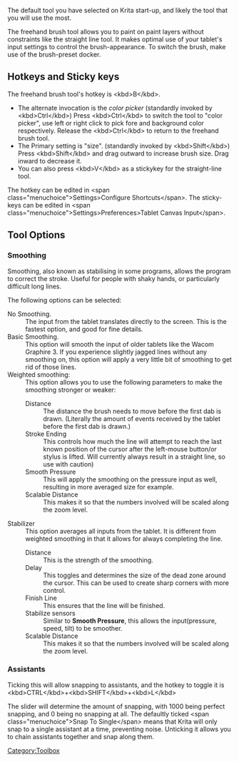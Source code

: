{{ToolIcon|freehand}} 

The default tool you have selected on Krita start-up, and likely the tool that you will use the most.

The freehand brush tool allows you to paint on paint layers without constraints like the straight line tool. It makes optimal use of your tablet's input settings to control the brush-appearance.
To switch the brush, make use of the brush-preset docker.

==Hotkeys and Sticky keys==
The freehand brush tool's hotkey is &lt;kbd>B&lt;/kbd>.

*The alternate invocation is the ''color picker'' (standardly invoked by &lt;kbd>Ctrl&lt;/kbd>) Press &lt;kbd>Ctrl&lt;/kbd> to switch the tool to "color picker", use left or right click to pick fore and background color respectively. Release the &lt;kbd>Ctrl&lt;/kbd> to return to the freehand brush tool.
*The Primary setting is "size". (standardly invoked by &lt;kbd>Shift&lt;/kbd>) Press &lt;kbd>Shift&lt;/kbd> and drag outward to increase brush size. Drag inward to decrease it.
*You can also press &lt;kbd>V&lt;/kbd> as a stickykey for the straight-line tool.

The hotkey can be edited in &lt;span class="menuchoice">Settings>Configure Shortcuts&lt;/span>.
The sticky-keys can be edited in &lt;span class="menuchoice">Settings>Preferences>Tablet Canvas Input&lt;/span>.

==Tool Options==



===Smoothing===
Smoothing, also known as stabilising in some programs, allows the program to correct the stroke. Useful for people with shaky hands, or particularly difficult long lines.

The following options can be selected:
;No Smoothing.
:The input from the tablet translates directly to the screen. This is the fastest option, and good for fine details.
;Basic Smoothing.
:This option will smooth the input of older tablets like the Wacom Graphire 3. If you experience slightly jagged lines without any smoothing on, this option will apply a very little bit of smoothing to get rid of those lines.
;Weighted smoothing:
:This option allows you to use the following parameters to make the smoothing stronger or weaker:
:;Distance
::The distance the brush needs to move before the first dab is drawn. (Literally the amount of events received by the tablet before the first dab is drawn.)
:;Stroke Ending
::This controls how much the line will attempt to reach the last known position of the cursor after the left-mouse button/or stylus is lifted. Will currently always result in a straight line, so use with caution)
:;Smooth Pressure
::This will apply the smoothing on the pressure input as well, resulting in more averaged size for example.
:;Scalable Distance
::This makes it so that the numbers involved will be scaled along the zoom level.
;Stabilizer
:This option averages all inputs from the tablet. It is different from weighted smoothing in that it allows for always completing the line.
:;Distance
::This is the strength of the smoothing.
:;Delay
::This toggles and determines the size of the dead zone around the cursor. This can be used to create sharp corners with more control.
:;Finish Line
::This ensures that the line will be finished.
:;Stabilize sensors
::Similar to '''Smooth Pressure''', this allows the input(pressure, speed, tilt) to be smoother.
:;Scalable Distance
::This makes it so that the numbers involved will be scaled along the zoom level.

===Assistants===
Ticking this will allow snapping to assistants, and the hotkey to toggle it is &lt;kbd>CTRL&lt;/kbd>+&lt;kbd>SHIFT&lt;/kbd>+&lt;kbd>L&lt;/kbd>

The slider will determine the amount of snapping, with 1000 being perfect snapping, and 0 being no snapping at all. The defaultly ticked &lt;span class="menuchoice">Snap To Single&lt;/span> means that Krita will only snap to a single assistant at a time, preventing noise. Unticking it allows you to chain assistants together and snap along them.


[[Category:Toolbox]]
